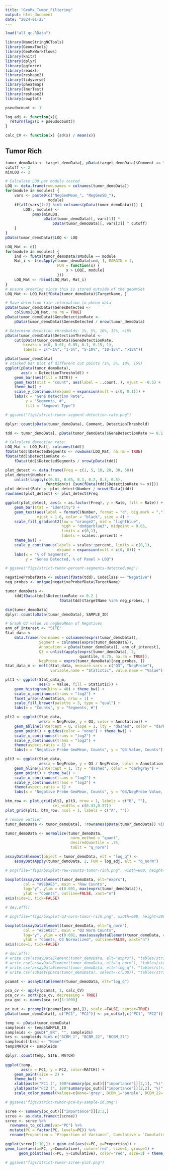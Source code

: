 ```yaml
---
title: "GeoMx_Tumor_Filtering"
output: html_document
date: "2024-01-25"
---
```


```r
load("all_qc.RData")

library(NanoStringNCTools)
library(GeomxTools)
library(GeoMxWorkflows)
library(knitr)
library(dplyr)
library(ggforce)
library(readxl)
library(reshape2)
library(tidyverse)
library(pheatmap)
library(lmerTest)
library(reshape2)
library(cowplot)

pseudocount <- 1

log_adj <- function(x){
  return(log2(x + pseudocount))
}

calc_CV <- function(x) {sd(x) / mean(x)}
```

## Tumor Rich 
  
```r
tumor_demoData <- target_demoData[, pData(target_demoData)$Comment == "Tumor-Rich" & pData(target_demoData)$Flag == "PASS"]
cutoff <- 2
minLOQ <- 2

# Calculate LOQ per module tested
LOQ <- data.frame(row.names = colnames(tumor_demoData))
for(module in modules) {
    vars <- paste0(c("NegGeoMean_", "NegGeoSD_"),
                   module)
    if(all(vars[1:2] %in% colnames(pData(tumor_demoData)))) {
        LOQ[, module] <-
            pmax(minLOQ,
                 pData(tumor_demoData)[, vars[1]] * 
                     pData(tumor_demoData)[, vars[2]] ^ cutoff)
    }
}
pData(tumor_demoData)$LOQ <- LOQ

LOQ_Mat <- c()
for(module in modules) {
    ind <- fData(tumor_demoData)$Module == module
    Mat_i <- t(esApply(tumor_demoData[ind, ], MARGIN = 1,
                       FUN = function(x) {
                           x > LOQ[, module]
                       }))
    LOQ_Mat <- rbind(LOQ_Mat, Mat_i)
}
# ensure ordering since this is stored outside of the geomxSet
LOQ_Mat <- LOQ_Mat[fData(tumor_demoData)$TargetName, ]
```

```r
# Save detection rate information to pheno data
pData(tumor_demoData)$GenesDetected <- 
    colSums(LOQ_Mat, na.rm = TRUE)
pData(tumor_demoData)$GeneDetectionRate <-
    pData(tumor_demoData)$GenesDetected / nrow(tumor_demoData)

# Determine detection thresholds: 1%, 5%, 10%, 15%, >15%
pData(tumor_demoData)$DetectionThreshold <- 
    cut(pData(tumor_demoData)$GeneDetectionRate,
        breaks = c(0, 0.01, 0.05, 0.1, 0.15, 1),
        labels = c("<1%", "1-5%", "5-10%", "10-15%", ">15%"))

pData(tumor_demoData)
# stacked bar plot of different cut points (1%, 5%, 10%, 15%)
ggplot(pData(tumor_demoData),
       aes(x = DetectionThreshold)) +
    geom_bar(aes(fill = SITE)) +
    geom_text(stat = "count", aes(label = ..count..), vjust = -0.5) +
    theme_bw() +
    scale_y_continuous(expand = expansion(mult = c(0, 0.1))) +
    labs(x = "Gene Detection Rate",
         y = "Segments, #",
         fill = "Segment Type")

# ggsave("figs/strict-tumor-segment-detection-rate.png")

dplyr::count(pData(tumor_demoData), Comment, DetectionThreshold)
```

```r
tdd <- tumor_demoData[, pData(tumor_demoData)$GeneDetectionRate >= 0.1 & pData(tumor_demoData)$Flag == "PASS"]

# Calculate detection rate:
LOQ_Mat <- LOQ_Mat[, colnames(tdd)]
fData(tdd)$DetectedSegments <- rowSums(LOQ_Mat, na.rm = TRUE)
fData(tdd)$DetectionRate <-
    fData(tdd)$DetectedSegments / nrow(pData(tdd))

plot_detect <- data.frame(Freq = c(1, 5, 10, 20, 30, 50))
plot_detect$Number <-
    unlist(lapply(c(0.01, 0.05, 0.1, 0.2, 0.3, 0.5),
                  function(x) {sum(fData(tdd)$DetectionRate >= x)}))
plot_detect$Rate <- plot_detect$Number / nrow(fData(tdd))
rownames(plot_detect) <- plot_detect$Freq

ggplot(plot_detect, aes(x = as.factor(Freq), y = Rate, fill = Rate)) +
    geom_bar(stat = "identity") +
    geom_text(aes(label = formatC(Number, format = "d", big.mark = ",")),
              vjust = 1.6, color = "black", size = 4) +
    scale_fill_gradient2(low = "orange2", mid = "lightblue",
                         high = "dodgerblue3", midpoint = 0.65,
                         limits = c(0,1),
                         labels = scales::percent) +
    theme_bw() +
    scale_y_continuous(labels = scales::percent, limits = c(0,1),
                       expand = expansion(mult = c(0, 0))) +
    labs(x = "% of Segments",
         y = "Genes Detected, % of Panel > LOQ")

# ggsave("figs/strict-tumor-percent-segments-detected.png")

negativeProbefData <- subset(fData(tdd), CodeClass == "Negative")
neg_probes <- unique(negativeProbefData$TargetName)

tumor_demoData <- 
    tdd[fData(tdd)$DetectionRate >= 0.2 |
                        fData(tdd)$TargetName %in% neg_probes, ]

dim(tumor_demoData)
dplyr::count(pData(tumor_demoData), SAMPLE_ID)
```

```r
# Graph Q3 value vs negGeoMean of Negatives
ann_of_interest <- "SITE"
Stat_data <- 
    data.frame(row.names = colnames(exprs(tumor_demoData)),
               Segment = colnames(exprs(tumor_demoData)),
               Annotation = pData(tumor_demoData)[, ann_of_interest],
               Q3 = unlist(apply(exprs(tumor_demoData), 2,
                                 quantile, 0.75, na.rm = TRUE)),
               NegProbe = exprs(tumor_demoData)[neg_probes, ])
Stat_data_m <- melt(Stat_data, measure.vars = c("Q3", "NegProbe"),
                    variable.name = "Statistic", value.name = "Value")

plt1 <- ggplot(Stat_data_m,
               aes(x = Value, fill = Statistic)) +
    geom_histogram(bins = 40) + theme_bw() +
    scale_x_continuous(trans = "log2") +
    facet_wrap(~Annotation, nrow = 1) + 
    scale_fill_brewer(palette = 3, type = "qual") +
    labs(x = "Counts", y = "Segments, #")

plt2 <- ggplot(Stat_data,
               aes(x = NegProbe, y = Q3, color = Annotation)) +
    geom_abline(intercept = 0, slope = 1, lty = "dashed", color = "darkgray") +
    geom_point() + guides(color = "none") + theme_bw() +
    scale_x_continuous(trans = "log2") + 
    scale_y_continuous(trans = "log2") +
    theme(aspect.ratio = 1) +
    labs(x = "Negative Probe GeoMean, Counts", y = "Q3 Value, Counts")

plt3 <- ggplot(Stat_data,
               aes(x = NegProbe, y = Q3 / NegProbe, color = Annotation)) +
    geom_hline(yintercept = 1, lty = "dashed", color = "darkgray") +
    geom_point() + theme_bw() +
    scale_x_continuous(trans = "log2") + 
    scale_y_continuous(trans = "log2") +
    theme(aspect.ratio = 1) +
    labs(x = "Negative Probe GeoMean, Counts", y = "Q3/NegProbe Value, Counts")

btm_row <- plot_grid(plt2, plt3, nrow = 1, labels = c("B", ""),
                     rel_widths = c(0.43,0.57))
plot_grid(plt1, btm_row, ncol = 1, labels = c("A", ""))

# remove outlier
tumor_demoData <- tumor_demoData[, !rownames(pData(tumor_demoData)) %in% c("DSP-1001660005648-A-C03.dcc")]

tumor_demoData <- normalize(tumor_demoData,
                             norm_method = "quant", 
                             desiredQuantile = .75,
                             toElt = "q_norm")

assayDataElement(object = tumor_demoData, elt = "log_q") <-
    assayDataApply(tumor_demoData, 2, FUN = log_adj, elt = "q_norm")

# png(file="figs/boxplot-raw-counts-tumor-rich.png", width=600, height=300)

boxplot(assayDataElement(tumor_demoData, elt="exprs"),
        col = "#9EDAE5", main = "Raw Counts",
        log="y", ylim = c(0.001, max(exprs(tumor_demoData))),
        ylab = "Counts", outline=FALSE, xaxt="n")
axis(side=1, tick=FALSE)

# dev.off()

# png(file="figs/boxplot-q3-norm-tumor-rich.png", width=600, height=300)

boxplot(assayDataElement(tumor_demoData, elt="q_norm"),
        col = "#2CA02C", main = "Q3 Norm Counts",
        log="y", ylim = c(0.001, max(assayDataElement(tumor_demoData, elt="q_norm"))),
        ylab = "Counts, Q3 Normalized", outline=FALSE, xaxt="n")
axis(side=1, tick=FALSE)

# dev.off()
# write.csv(assayDataElement(tumor_demoData, elt="exprs"), "tables/strict-tumor-raw-counts.csv")
# write.csv(assayDataElement(tumor_demoData, elt="q_norm"), "tables/strict-tumor-q3-normalized-counts.csv")
# write.csv(assayDataElement(tumor_demoData, elt="log_q"), "tables/strict-tumor-log-normalized-counts.csv")
# write.csv(subset(pData(tumor_demoData), select=-c(LOQ)), "tables/strict-tumor-metadata.csv")
```

```r
pcamat <- assayDataElement(tumor_demoData, elt="log_q")

pca_cv <- apply(pcamat, 1, calc_CV)
pca_cv <- sort(pca_cv, decreasing = TRUE)
pca_goi <- names(pca_cv)[1:1000]

pc_out <- prcomp(t(pcamat[pca_goi,]), scale.=FALSE, center=TRUE)
pData(tumor_demoData)[, c("PC1", "PC2")] <- pc_out$x[,c("PC1", "PC2")]

temp <- pData(tumor_demoData)
sampleids <- temp$SAMPLE_ID
sampleids <- gsub("_BR", "", sampleids)
brs <- sampleids %in% c("BCBM_1", "BCBM_22", "BCBM_27")
sampleids[!brs] <- "None"
temp$MATCH <- sampleids

dplyr::count(temp, SITE, MATCH)
             
ggplot(temp,
       aes(x = PC1, y = PC2, color=MATCH)) +
    geom_point(size = 2) +
    theme_bw() +
    xlab(paste("PC1 (", 100*summary(pc_out)[["importance"]][2,1], "%)", sep="")) +
    ylab(paste("PC2 (", 100*summary(pc_out)[["importance"]][2,2], "%)", sep="")) +
    scale_color_manual(values=c(None='grey', BCBM_1='purple', BCBM_22='green', BCBM_27='red'))

# ggsave("figs/strict-tumor-pca-by-sample-id.png")

scree <- summary(pc_out)[["importance"]][2:3,]
scree <- as.data.frame(t(scree))
scree <- scree %>%
  rownames_to_column(var="PC") %>%
  mutate(PC = factor(PC, levels=PC)) %>%
  rename(Proportion = `Proportion of Variance`, Cumulative = `Cumulative Proportion`)

ggplot(scree[1:10,]) + geom_col(aes(x=PC, y=Proportion)) +
geom_line(aes(x=PC, y=Cumulative), color='red', size=1, group=1) +
      geom_point(aes(x=PC, y=Cumulative), color='red', size=3) + theme_bw()

# ggsave("figs/strict-tumor-scree-plot.png")
```
